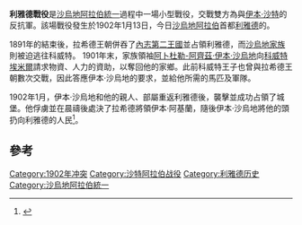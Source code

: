 {{Infobox Military Conflict
|conflict=利雅德戰役
|image=[[Image:Masmak_castle.jpg|300px]]
|caption={{link-en|瑪斯馬克城堡|Masmak Castle}}
|date=1902年1月13日
|place=[[沙烏地阿拉伯|沙烏地阿拉伯]][[利雅德|利雅德]] 
|casus=King Abdulaziz Ibn Saud trying to regain Riyadh from [[Rashidi_dynasty|Al Rashid]] clan.
|result=[[伊本·沙特|伊本·沙特]]成功攻佔利雅德<br>並建立[[內志與哈薩酋長國|內志與哈薩酋長國]]
|combatant1={{flag|Emirate of Jabal Shammar|name=哈伊勒酋長國}}
|combatant2=[[File:Flag_of_the_Second_Saudi_State.svg|border]] [[沙烏地家族|沙烏地家族]]
|commander1={{flagicon|Emirate of Jabal Shammar}} 伊本·阿基蘭(Ibn Ajlan) [[陣亡|†]]
|commander2=[[File:Flag_of_the_Second_Saudi_State.svg|border]] [[阿卜杜勒-阿齊茲·本·阿卜杜拉赫曼·本·費薩爾·阿勒沙烏地|阿卜杜勒-阿齊茲·伊本·沙烏地]]
|strength1=80人
|strength2=68人
|casualties1=30人戰死
|casualties2=7人戰死
}}
{{Campaignbox 沙烏地阿拉伯統一}}

'''利雅德戰役'''是[[沙烏地阿拉伯統一|沙烏地阿拉伯統一]]過程中一場小型戰役，交戰雙方為{{link-en|拉希德王朝|Rashidi dynasty}}與[[伊本·沙特|伊本·沙特]]的反抗軍。該場戰役發生於1902年1月13日，今日[[沙烏地阿拉伯|沙烏地阿拉伯]]首都[[利雅德|利雅德]]的{{link-en|瑪斯馬克城堡|Masmak Castle}}。

1891年的{{link-en|穆萊達戰役|Battle of Mulayda}}結束後，拉希德王朝併吞了[[內志第二王國|內志第二王國]]並占領利雅德，而[[沙烏地家族|沙烏地家族]]則被迫逃往科威特。 
1901年末，家族領袖[[阿卜杜勒-阿齊茲·本·阿卜杜拉赫曼·本·費薩爾·阿勒沙特|阿卜杜勒-阿齊茲·伊本·沙烏地]]向[[科威特埃米爾|科威特埃米爾]]請求物資、人力的資助，以奪回他的家鄉。此前科威特王子也曾與拉希德王朝數次交戰，因此答應伊本·沙烏地的要求，並給他所需的馬匹及軍隊。

1902年1月，伊本·沙烏地和他的親人、部屬重返利雅德後，襲擊並成功占領了城堡。他俘虜並在晨禱後處決了拉希德將領伊本·阿基蘭，隨後伊本·沙烏地將他的頭扔向利雅德的人民<ref>{{Cite web |url=http://www.allgov.com/US_and_the_World/ViewNews/Dictator_of_the_Month__King_Abdullah_of_Saudi_Arabia_110618 |title=Dictator of the Month: King Abdullah of Saudi Arabia |accessdate=2015-08-04 |archive-date=2012-07-24 |archive-url=https://web.archive.org/web/20120724060851/http://www.allgov.com/US_and_the_World/ViewNews/Dictator_of_the_Month__King_Abdullah_of_Saudi_Arabia_110618 |dead-url=no }}</ref>。

==參考==
{{reflist}}

{{coord missing|Saudi Arabia}}
[[Category:1902年冲突|Category:1902年冲突]]
[[Category:沙特阿拉伯战役|Category:沙特阿拉伯战役]]
[[Category:利雅德历史|Category:利雅德历史]]
[[Category:沙烏地阿拉伯統一|Category:沙烏地阿拉伯統一]]